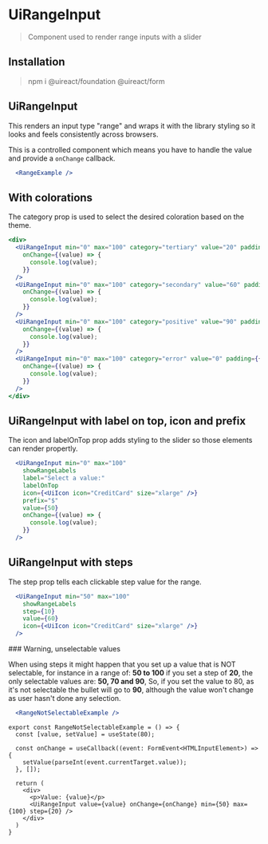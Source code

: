 

# UiRangeInput
<Metadata packageName='form' packageJson={packageJson} />

> Component used to render range inputs with a slider

## Installation

> npm i @uireact/foundation @uireact/form

## UiRangeInput

This renders an input type "range" and wraps it with the library styling so it looks and feels consistently across browsers. 

This is a controlled component which means you have to handle the value and provide a `onChange` callback.

```jsx live scope={{RangeExample}}
  <RangeExample />
```

## With colorations

The category prop is used to select the desired coloration based on the theme.

```jsx live scope={{UiRangeInput}}
<div>
  <UiRangeInput min="0" max="100" category="tertiary" value="20" padding={{ block: 'three' }}
    onChange={(value) => {
      console.log(value);
    }}
  />
  <UiRangeInput min="0" max="100" category="secondary" value="60" padding={{ block: 'three' }}
    onChange={(value) => {
      console.log(value);
    }}
  />
  <UiRangeInput min="0" max="100" category="positive" value="90" padding={{ block: 'three' }}
    onChange={(value) => {
      console.log(value);
    }}
  />
  <UiRangeInput min="0" max="100" category="error" value="0" padding={{ block: 'three' }}
    onChange={(value) => {
      console.log(value);
    }}
  />
</div>
```

## UiRangeInput with label on top, icon and prefix

The icon and labelOnTop prop adds styling to the slider so those elements can render propertly.

```jsx live scope={{UiRangeInput, UiIcon}}
  <UiRangeInput min="0" max="100"
    showRangeLabels
    label="Select a value:"
    labelOnTop
    icon={<UiIcon icon="CreditCard" size="xlarge" />}
    prefix="$"
    value={50}
    onChange={(value) => {
      console.log(value);
    }}
  />
```

## UiRangeInput with steps

The step prop tells each clickable step value for the range.

```jsx live scope={{UiRangeInput, UiIcon}}
  <UiRangeInput min="50" max="100"
    showRangeLabels
    step={10}
    value={60}
    icon={<UiIcon icon="CreditCard" size="xlarge" />}
  />
```


<UiCard category='warning' weight='100'>
### Warning, unselectable values

When using steps it might happen that you set up a value that is NOT selectable, for instance in a range of:  **50 to 100**
if you set a step of **20**, the only selectable values are: **50, 70 and 90**, So, if you set the value to 80, as it's not selectable the bullet will go to **90**, although the value won't change as user hasn't done any selection.
</UiCard>


```jsx live scope={{RangeNotSelectableExample}}
  <RangeNotSelectableExample />
```
```tsx
export const RangeNotSelectableExample = () => {
  const [value, setValue] = useState(80);

  const onChange = useCallback((event: FormEvent<HTMLInputElement>) => {
    setValue(parseInt(event.currentTarget.value));
  }, []);

  return (
    <div>
      <p>Value: {value}</p>
      <UiRangeInput value={value} onChange={onChange} min={50} max={100} step={20} />
    </div>
  )
}
```